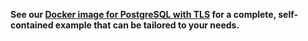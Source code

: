 **See our [Docker image for PostgreSQL with TLS](https://github.com/smallstep/docker-tls/tree/main/postgresql) for a complete, self-contained example that can be tailored to your needs.**
